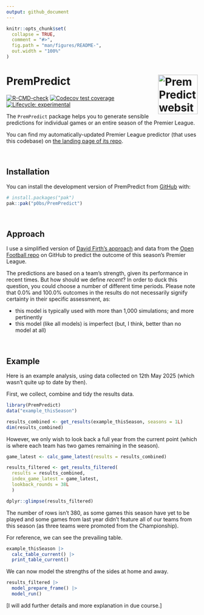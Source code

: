 ```yaml
---
output: github_document
---
```


<!-- README.md is generated from README.Rmd. Please edit that file -->

```r
knitr::opts_chunk$set(
  collapse = TRUE,
  comment = "#>",
  fig.path = "man/figures/README-",
  out.width = "100%"
)
```

# PremPredict <a href="https://p0bs.github.io/PremPredict/"><img src="man/figures/logo.png" align="right" height="104" alt="PremPredict website" /></a>

<!-- badges: start -->
  [![R-CMD-check](https://github.com/p0bs/PremPredict/actions/workflows/R-CMD-check.yaml/badge.svg)](https://github.com/p0bs/PremPredict/actions/workflows/R-CMD-check.yaml)
[![Codecov test coverage](https://codecov.io/gh/p0bs/PremPredict/graph/badge.svg)](https://app.codecov.io/gh/p0bs/PremPredict)
[![Lifecycle: experimental](https://img.shields.io/badge/lifecycle-experimental-orange.svg)](https://lifecycle.r-lib.org/articles/stages.html#experimental)
<!-- badges: end -->

The `PremPredict` package helps you to generate sensible predictions for individual games or an entire season of the Premier League. 

You can find my automatically-updated Premier League predictor (that uses this codebase) on [the landing page of its repo](https://github.com/p0bs/PL-scan?tab=readme-ov-file#predicting-this-seasons-premier-league).

<br/>

## Installation

You can install the development version of PremPredict from [GitHub](https://github.com/) with:

``` r
# install.packages("pak")
pak::pak("p0bs/PremPredict")
```

<br/>

## Approach

I use a simplified version of [David Firth's approach](https://github.com/DavidFirth/alt3code) and data from the [Open Football repo](https://github.com/openfootball/football.json) on GitHub to predict the outcome of this season's Premier League. 

The predictions are based on a team's strength, given its performance in recent times. But how should we define *recent*? In order to duck this question, you could choose a number of different time periods. Please note that 0.0% and 100.0% outcomes in the results do not necessarily signify certainty in their specific assessment, as: 

  * this model is typically used with more than 1,000 simulations; and more pertinently
  * this model (like all models) is imperfect (but, I think, better than no model at all)

<br/>

## Example

Here is an example analysis, using data collected on 12th May 2025 (which wasn't quite up to date by then).

First, we collect, combine and tidy the results data.

```r
library(PremPredict)
data("example_thisSeason")

results_combined <- get_results(example_thisSeason, seasons = 1L)
dim(results_combined)
```

However, we only wish to look back a full year from the current point (which is where each team has two games remaining in the season).

```r
game_latest <- calc_game_latest(results = results_combined)

results_filtered <- get_results_filtered(
  results = results_combined, 
  index_game_latest = game_latest, 
  lookback_rounds = 38L
  )

dplyr::glimpse(results_filtered)
```

The number of rows isn't 380, as some games this season have yet to be played and some games from last year didn't feature all of our teams from this season (as three teams were promoted from the Championship).

For reference, we can see the prevailing table.

```r
example_thisSeason |> 
  calc_table_current() |> 
  print_table_current()
```

We can now model the strengths of the sides at home and away.

```r
results_filtered |> 
  model_prepare_frame() |>
  model_run()
```

[I will add further details and more explanation in due course.]
